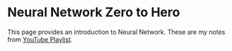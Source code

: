 # Neural Network Zero to Hero

This page provides an introduction to Neural Network. These are my notes from [YouTube Playlist](https://www.youtube.com/playlist?list=PLAqhIrjkxbuWI23v9cThsA9GvCAUhRvKZ).
